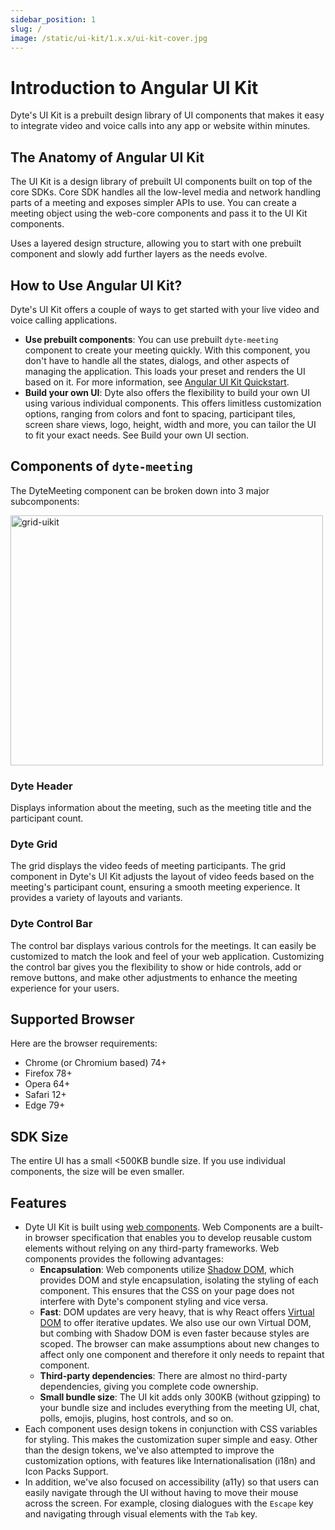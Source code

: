 ```yaml
---
sidebar_position: 1
slug: /
image: /static/ui-kit/1.x.x/ui-kit-cover.jpg
---
```


# Introduction to Angular UI Kit

Dyte's UI Kit is a prebuilt design library of UI components that makes it easy
to integrate video and voice calls into any app or website within minutes.

## The Anatomy of Angular UI Kit

The UI Kit is a design library of prebuilt UI components built on top of the
core SDKs. Core SDK handles all the low-level media and network handling parts
of a meeting and exposes simpler APIs to use. You can create a meeting object
using the web-core components and pass it to the UI Kit components.

Uses a layered design structure, allowing you to start with one prebuilt
component and slowly add further layers as the needs evolve.

## How to Use Angular UI Kit?

Dyte's UI Kit offers a couple of ways to get started with your live video and
voice calling applications.

- **Use prebuilt components**: You can use prebuilt `dyte-meeting` component to
  create your meeting quickly. With this component, you don't have to handle all
  the states, dialogs, and other aspects of managing the application. This loads
  your preset and renders the UI based on it. For more information, see
  [Angular UI Kit Quickstart](/angular-ui-kit/quickstart).
- **Build your own UI**: Dyte also offers the flexibility to build your own UI
  using various individual components. This offers limitless customization
  options, ranging from colors and font to spacing, participant tiles, screen
  share views, logo, height, width and more, you can tailor the UI to fit your
  exact needs. See Build your own UI section.

## Components of `dyte-meeting`

The DyteMeeting component can be broken down into 3 major subcomponents:

<img
  src="/static/ui-kit/1.x.x/grid-comps.png"
  width="500"
  height="400"
  alt="grid-uikit"
  className="comps-uikit"
/>

### Dyte Header

Displays information about the meeting, such as the meeting title and the participant count.

### Dyte Grid

The grid displays the video feeds of meeting participants. The grid component in Dyte's UI Kit adjusts the layout of video feeds based on the meeting's participant count, ensuring a smooth meeting experience. It provides a variety of layouts and variants.

### Dyte Control Bar

The control bar displays various controls for the meetings. It can easily be customized to match the look and feel of your web application. Customizing the control bar gives you the flexibility to show or hide controls, add or remove buttons, and make other adjustments to enhance the meeting experience for your users.

## Supported Browser

Here are the browser requirements:

- Chrome (or Chromium based) 74+
- Firefox 78+
- Opera 64+
- Safari 12+
- Edge 79+

## SDK Size

The entire UI has a small <500KB bundle size. If you use individual components,
the size will be even smaller.

## Features

- Dyte UI Kit is built using
  [web components](https://developer.mozilla.org/en-US/docs/Web/Web_Components). Web Components are a built-in browser specification that enables you to develop reusable custom elements without relying on any third-party frameworks. Web components provides the following advantages:
  - **Encapsulation**: Web components utilize [Shadow DOM](https://developer.mozilla.org/en-US/docs/Web/Web_Components/Using_shadow_DOM), which provides DOM and style encapsulation, isolating the styling of each component. This ensures that the CSS on your page does not interfere with Dyte's component styling and vice versa.
  - **Fast**: DOM updates are very heavy, that is why React offers [Virtual DOM](https://reactjs.org/docs/faq-internals.html) to offer iterative updates. We also use our own Virtual DOM, but combing with Shadow DOM is even faster because styles are scoped. The browser can make assumptions about new changes to affect only one component and therefore it only needs to repaint that component.
  - **Third-party dependencies**: There are almost no third-party dependencies, giving you complete code ownership.
  - **Small bundle size**: The UI kit adds only 300KB (without gzipping) to your bundle size and includes everything from the meeting UI, chat, polls, emojis, plugins, host controls, and so on.
- Each component uses design tokens in conjunction with CSS variables for
  styling. This makes the customization super simple and easy. Other than the
  design tokens, we've also attempted to improve the customization options, with
  features like Internationalisation (i18n) and Icon Packs Support.
- In addition, we've also focused on accessibility (a11y) so that users can
  easily navigate through the UI without having to move their mouse across the
  screen. For example, closing dialogues with the `Escape` key and navigating
  through visual elements with the `Tab` key.
